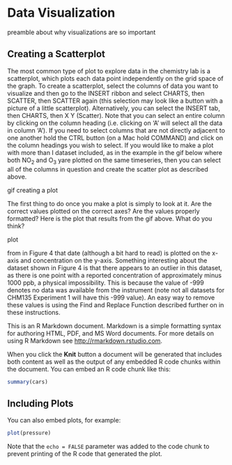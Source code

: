 # Data Visualization 

preamble about why visualizations are so important

## Creating a Scatterplot

The most common type of plot to explore data in the chemistry lab is a scatterplot, which plots each data point independently on the grid space of the graph. To create a scatterplot, select the columns of data you want to visualize and then go to the INSERT ribbon and select CHARTS, then SCATTER, then SCATTER again (this selection may look like a button with a picture of a little scatterplot). Alternatively, you can select the INSERT tab, then CHARTS, then X Y (Scatter).  Note that you can select an entire column by clicking on the column heading (i.e. clicking on ‘A’ will select all the data in column ‘A’). If you need to select columns that are not directly adjacent to one another hold the CTRL button (on a Mac hold COMMAND) and click on the column headings you wish to select.  If you would like to make a plot with more than I dataset included, as in the example in the gif below where both NO~2~ and O~3~ yare plotted on the same timeseries, then you can select all of the columns in question and create the scatter plot as described above.

gif creating a plot

The first thing to do once you make a plot is simply to look at it. Are the correct values plotted on the correct axes? Are the values properly formatted?  Here is the plot that results from the gif above. What do you think?

plot

from  in Figure 4 that date (although a bit hard to read) is plotted on the x-axis and concentration on the y-axis.
Something interesting about the dataset shown in Figure 4 is that there appears to an outlier in this dataset, as there is one point with a reported concentration of approximately minus 1000 ppb, a physical impossibility. This is because the value of -999 denotes no data was available from the instrument (note not all datasets for CHM135 Experiment 1 will have this -999 value).  An easy way to remove these values is using the Find and Replace Function described further on in these instructions. 


This is an R Markdown document. Markdown is a simple formatting syntax for authoring HTML, PDF, and MS Word documents. For more details on using R Markdown see <http://rmarkdown.rstudio.com>.

When you click the **Knit** button a document will be generated that includes both content as well as the output of any embedded R code chunks within the document. You can embed an R code chunk like this:

```r
summary(cars)
```

## Including Plots

You can also embed plots, for example:

```r
plot(pressure)
```

Note that the `echo = FALSE` parameter was added to the code chunk to prevent printing of the R code that generated the plot.

